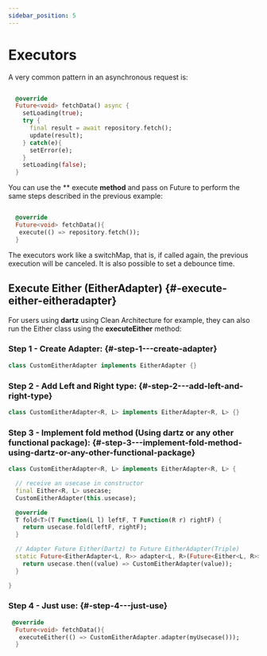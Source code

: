 ```yaml
---
sidebar_position: 5
---
```


# Executors

A very common pattern in an asynchronous request is:

```dart

  @override
  Future<void> fetchData() async {
    setLoading(true);
    try {
      final result = await repository.fetch();
      update(result);
    } catch(e){
      setError(e);
    }
    setLoading(false);
  }

```

You can use the ** execute **method** and pass on Future to perform the same steps described in the previous example:

```dart

  @override
  Future<void> fetchData(){
   execute(() => repository.fetch());
  }

```
The executors work like a switchMap, that is, if called again, the previous execution will be canceled. It is also possible to set a debounce time.


## Execute Either (**EitherAdapter**) {#-execute-either-eitheradapter}

For users using **dartz** using Clean Architecture for example, they can also run the Either class using the **executeEither** method:


### Step 1 - Create Adapter: {#-step-1---create-adapter}

```dart
class CustomEitherAdapter implements EitherAdapter {}
```

### Step 2 - Add Left and Right type: {#-step-2---add-left-and-right-type}

```dart
class CustomEitherAdapter<R, L> implements EitherAdapter<R, L> {}
```

### Step 3 - Implement fold method (Using dartz or any other functional package): {#-step-3---implement-fold-method-using-dartz-or-any-other-functional-package}

```dart
class CustomEitherAdapter<R, L> implements EitherAdapter<R, L> {

  // receive an usecase in constructor
  final Either<R, L> usecase;
  CustomEitherAdapter(this.usecase);

  @override
  T fold<T>(T Function(L l) leftF, T Function(R r) rightF) {
    return usecase.fold(leftF, rightF);
  }

  // Adapter Future Either(Dartz) to Future EitherAdapter(Triple)
  static Future<EitherAdapter<L, R>> adapter<L, R>(Future<Either<L, R>> usecase) {
    return usecase.then((value) => CustomEitherAdapter(value));
  }

}
```

### Step 4 - Just use: {#-step-4---just-use}

```dart
 @override
  Future<void> fetchData(){
   executeEither(() => CustomEitherAdapter.adapter(myUsecase()));
  }
```
